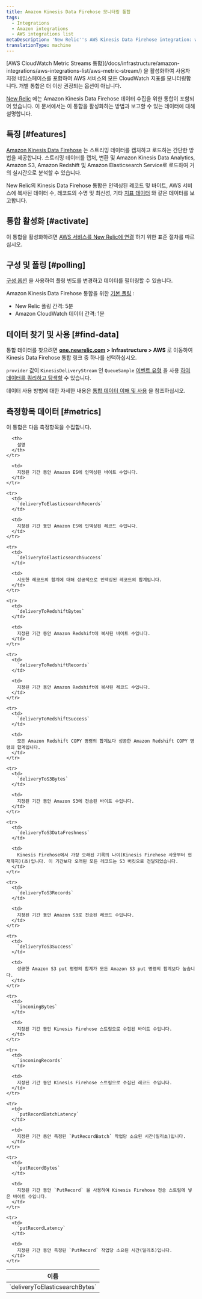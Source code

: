 ```yaml
---
title: Amazon Kinesis Data Firehose 모니터링 통합
tags:
  - Integrations
  - Amazon integrations
  - AWS integrations list
metaDescription: 'New Relic''s AWS Kinesis Data Firehose integration: what data it reports, and how to enable it.'
translationType: machine
---
```


<Callout variant="important">
  [AWS CloudWatch Metric Streams 통합](/docs/infrastructure/amazon-integrations/aws-integrations-list/aws-metric-stream/) 을 활성화하여 사용자 지정 네임스페이스를 포함하여 AWS 서비스의 모든 CloudWatch 지표를 모니터링합니다. 개별 통합은 더 이상 권장되는 옵션이 아닙니다.
</Callout>

[New Relic](/docs/infrastructure/integrations-getting-started/getting-started/introduction-infrastructure-integrations) 에는 Amazon Kinesis Data Firehose 데이터 수집을 위한 통합이 포함되어 있습니다. 이 문서에서는 이 통합을 활성화하는 방법과 보고할 수 있는 데이터에 대해 설명합니다.

## 특징 [#features]

[Amazon Kinesis Data Firehose](https://aws.amazon.com/kinesis/firehose/) 는 스트리밍 데이터를 캡처하고 로드하는 간단한 방법을 제공합니다. 스트리밍 데이터를 캡처, 변환 및 Amazon Kinesis Data Analytics, Amazon S3, Amazon Redshift 및 Amazon Elasticsearch Service로 로드하여 거의 실시간으로 분석할 수 있습니다.

New Relic의 Kinesis Data Firehose 통합은 인덱싱된 레코드 및 바이트, AWS 서비스에 복사된 데이터 수, 레코드의 수명 및 최신성, 기타 [지표 데이터](#metrics) 와 같은 데이터를 보고합니다.

## 통합 활성화 [#activate]

이 통합을 활성화하려면 [AWS 서비스를 New Relic에 연결](/docs/infrastructure/infrastructure-integrations/getting-started/connect-aws-integrations-infrastructure) 하기 위한 표준 절차를 따르십시오.

## 구성 및 폴링 [#polling]

[구성 옵션](/docs/integrations/new-relic-integrations/getting-started/configure-polling-frequency-data-collection-cloud-integrations) 을 사용하여 폴링 빈도를 변경하고 데이터를 필터링할 수 있습니다.

Amazon Kinesis Data Firehose 통합을 위한 [기본 폴링](/docs/infrastructure/amazon-integrations/aws-integrations-list/aws-polling-intervals-infrastructure-integrations) :

* New Relic 폴링 간격: 5분
* Amazon CloudWatch 데이터 간격: 1분

## 데이터 찾기 및 사용 [#find-data]

통합 데이터를 찾으려면 **[one.newrelic.com](https://one.newrelic.com/all-capabilities) > Infrastructure > AWS** 로 이동하여 Kinesis Data Firehose 통합 링크 중 하나를 선택하십시오.

`provider` 값이 `KinesisDeliveryStream` 인 `QueueSample` [이벤트 유형](/docs/data-apis/understand-data/new-relic-data-types/#event-data) 을 사용 [하여 데이터를 쿼리하고 탐색할](/docs/using-new-relic/data/understand-data/query-new-relic-data) 수 있습니다.

데이터 사용 방법에 대한 자세한 내용은 [통합 데이터 이해 및 사용](/docs/infrastructure/integrations/find-use-infrastructure-integration-data) 을 참조하십시오.

## 측정항목 데이터 [#metrics]

이 통합은 다음 측정항목을 수집합니다.

<table>
  <thead>
    <tr>
      <th style={{ width: "315" }}>
        이름
      </th>

      <th>
        설명
      </th>
    </tr>
  </thead>

  <tbody>
    <tr>
      <td>
        `deliveryToElasticsearchBytes`
      </td>

      <td>
        지정된 기간 동안 Amazon ES에 인덱싱된 바이트 수입니다.
      </td>
    </tr>

    <tr>
      <td>
        `deliveryToElasticsearchRecords`
      </td>

      <td>
        지정된 기간 동안 Amazon ES에 인덱싱된 레코드 수입니다.
      </td>
    </tr>

    <tr>
      <td>
        `deliveryToElasticsearchSuccess`
      </td>

      <td>
        시도한 레코드의 합계에 대해 성공적으로 인덱싱된 레코드의 합계입니다.
      </td>
    </tr>

    <tr>
      <td>
        `deliveryToRedshiftBytes`
      </td>

      <td>
        지정된 기간 동안 Amazon Redshift에 복사된 바이트 수입니다.
      </td>
    </tr>

    <tr>
      <td>
        `deliveryToRedshiftRecords`
      </td>

      <td>
        지정된 기간 동안 Amazon Redshift에 복사된 레코드 수입니다.
      </td>
    </tr>

    <tr>
      <td>
        `deliveryToRedshiftSuccess`
      </td>

      <td>
        모든 Amazon Redshift COPY 명령의 합계보다 성공한 Amazon Redshift COPY 명령의 합계입니다.
      </td>
    </tr>

    <tr>
      <td>
        `deliveryToS3Bytes`
      </td>

      <td>
        지정된 기간 동안 Amazon S3에 전송된 바이트 수입니다.
      </td>
    </tr>

    <tr>
      <td>
        `deliveryToS3DataFreshness`
      </td>

      <td>
        Kinesis Firehose에서 가장 오래된 기록의 나이(Kinesis Firehose 사용부터 현재까지)(초)입니다. 이 기간보다 오래된 모든 레코드는 S3 버킷으로 전달되었습니다.
      </td>
    </tr>

    <tr>
      <td>
        `deliveryToS3Records`
      </td>

      <td>
        지정된 기간 동안 Amazon S3로 전송된 레코드 수입니다.
      </td>
    </tr>

    <tr>
      <td>
        `deliveryToS3Success`
      </td>

      <td>
        성공한 Amazon S3 put 명령의 합계가 모든 Amazon S3 put 명령의 합계보다 높습니다.
      </td>
    </tr>

    <tr>
      <td>
        `incomingBytes`
      </td>

      <td>
        지정된 기간 동안 Kinesis Firehose 스트림으로 수집된 바이트 수입니다.
      </td>
    </tr>

    <tr>
      <td>
        `incomingRecords`
      </td>

      <td>
        지정된 기간 동안 Kinesis Firehose 스트림으로 수집된 레코드 수입니다.
      </td>
    </tr>

    <tr>
      <td>
        `putRecordBatchLatency`
      </td>

      <td>
        지정된 기간 동안 측정된 `PutRecordBatch` 작업당 소요된 시간(밀리초)입니다.
      </td>
    </tr>

    <tr>
      <td>
        `putRecordBytes`
      </td>

      <td>
        지정된 기간 동안 `PutRecord` 을 사용하여 Kinesis Firehose 전송 스트림에 넣은 바이트 수입니다.
      </td>
    </tr>

    <tr>
      <td>
        `putRecordLatency`
      </td>

      <td>
        지정된 기간 동안 측정된 `PutRecord` 작업당 소요된 시간(밀리초)입니다.
      </td>
    </tr>
  </tbody>
</table>